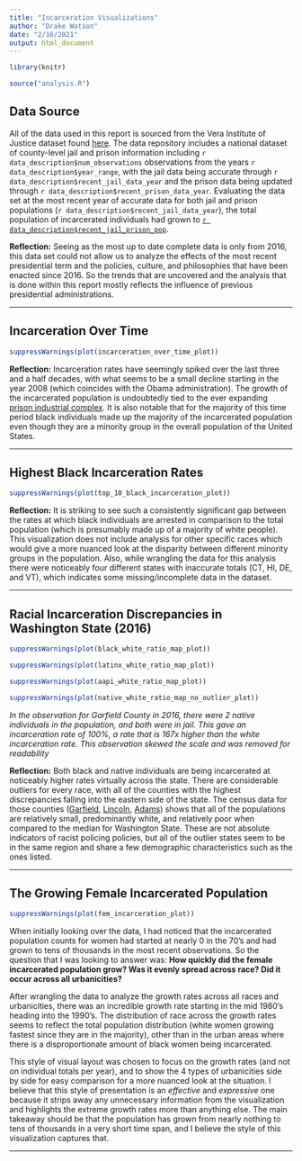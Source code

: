 ```yaml
---
title: "Incarceration Visualizations"
author: "Drake Watson"
date: "2/16/2021"
output: html_document
---
```


```r

library(knitr)

source("analysis.R")

```

## Data Source

All of the data used in this report is sourced from the Vera Institute of Justice dataset found [here](https://github.com/vera-institute/incarceration-trends#data). The data repository includes a national dataset of county-level jail and prison information including `r data_description$num_observations` observations from the years `r data_description$year_range`, with the jail data being accurate through `r data_description$recent_jail_data_year` and the prison data being updated through `r data_description$recent_prison_data_year`. Evaluating the data set at the most recent year of accurate data for both jail and prison populations (`r data_description$recent_jail_data_year`), the total population of incarcerated individuals had grown to [`r data_description$recent_jail_prison_pop`](https://www.prisonpolicy.org/reports/pie2016.html). <br>

**Reflection:** Seeing as the most up to date complete data is only from 2016, this data set could not allow us to analyze the effects of the most recent presidential term and the policies, culture, and philosophies that have been enacted since 2016. So the trends that are uncovered and the analysis that is done within this report mostly reflects the influence of previous presidential administrations.

---

## Incarceration Over Time

```r

suppressWarnings(plot(incarceration_over_time_plot))

```

**Reflection:** Incarceration rates have seemingly spiked over the last three and a half decades, with what seems to be a small decline starting in the year 2008 (which coincides with the Obama administration). The growth of the incarcerated population is undoubtedly tied to the ever expanding [prison industrial complex](https://en.wikipedia.org/wiki/Prison%E2%80%93industrial_complex). It is also notable that for the majority of this time period black individuals made up the majority of the incarcerated population even though they are a minority group in the overall population of the United States.

---

## Highest Black Incarceration Rates

```r

suppressWarnings(plot(top_10_black_incarceration_plot))

```

**Reflection:** It is striking to see such a consistently significant gap between the rates at which black individuals are arrested in comparison to the total population (which is presumably made up of a majority of white people). This visualization does not include analysis for other specific races which would give a more nuanced look at the disparity between different minority groups in the population. Also, while wrangling the data for this analysis there were noticeably four different states with inaccurate totals (CT, HI, DE, and VT), which indicates some missing/incomplete data in the dataset.

---

## Racial Incarceration Discrepancies in Washington State (2016)

```r

suppressWarnings(plot(black_white_ratio_map_plot))

suppressWarnings(plot(latinx_white_ratio_map_plot))

suppressWarnings(plot(aapi_white_ratio_map_plot))

suppressWarnings(plot(native_white_ratio_map_no_outlier_plot))

```
_In the observation for Garfield County in 2016, there were 2 native individuals in the population, and both were in jail. This gave an incarceration rate of 100%, a rate that is 167x higher than the white incarceration rate. This observation skewed the scale and was removed for readability_ <br>

**Reflection:** Both black and native individuals are being incarcerated at noticeably higher rates virtually across the state. There are considerable outliers for every race, with all of the counties with the highest discrepancies falling into the eastern side of the state. The census data for those counties ([Garfield](https://www.census.gov/quickfacts/fact/table/garfieldcountywashington/PST045219), [Lincoln](https://www.census.gov/quickfacts/fact/table/lincolncountywashington,WA/PST045219), [Adams](https://www.census.gov/quickfacts/fact/table/adamscountywashington/PST045219)) shows that all of the populations are relatively small, predominantly white, and relatively poor when compared to the median for Washington State. These are not absolute indicators of racist policing policies, but all of the outlier states seem to be in the same region and share a few demographic characteristics such as the ones listed.

---

## The Growing Female Incarcerated Population

```r

suppressWarnings(plot(fem_incarceration_plot))

```


When initially looking over the data, I had noticed that the incarcerated population counts for women had started at nearly 0 in the 70's and had grown to tens of thousands in the most recent observations. So the question that I was looking to answer was: **How quickly did the female incarcerated population grow? Was it evenly spread across race? Did it occur across all urbanicities?** <br> 

After wrangling the data to analyze the growth rates across all races and urbanicities, there was an incredible growth rate starting in the mid 1980's heading into the 1990's. The distribution of race across the growth rates seems to reflect the total population distribution (white women growing fastest since they are in the majority), other than in the urban areas where there is a disproportionate amount of black women being incarcerated. <br>

This style of visual layout was chosen to focus on the growth rates (and not on individual totals per year), and to show the 4 types of urbanicities side by side for easy comparison for a more nuanced look at the situation. I believe that this style of presentation is an _effective_ and _expressive_ one because it strips away any unnecessary information from the visualization and highlights the extreme growth rates more than anything else. The main takeaway should be that the population has grown from nearly nothing to tens of thousands in a very short time span, and I believe the style of this visualization captures that.

---